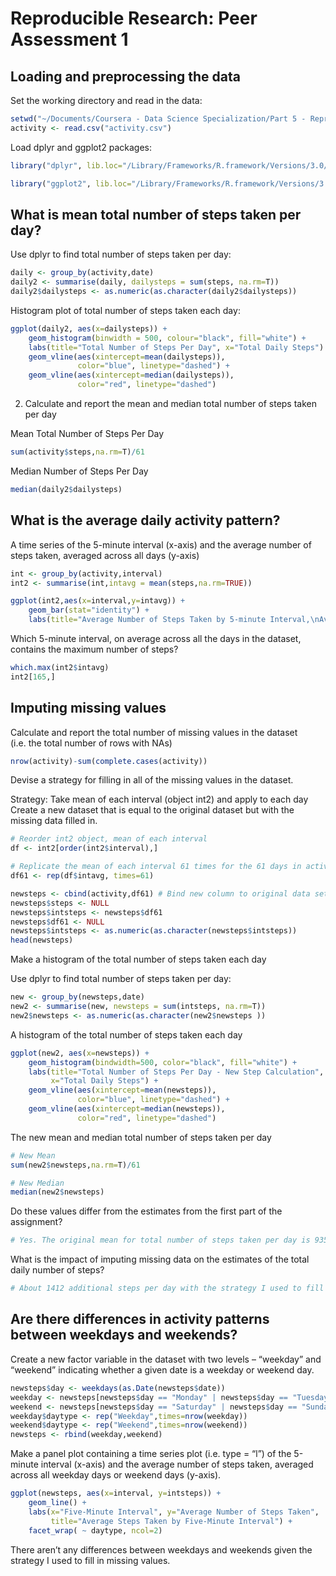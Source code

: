 # Reproducible Research: Peer Assessment 1


## Loading and preprocessing the data

Set the working directory and read in the data:
```r
setwd("~/Documents/Coursera - Data Science Specialization/Part 5 - Reproducible Research/RepData_PeerAssessment1")
activity <- read.csv("activity.csv")
```


Load dplyr and ggplot2 packages:
```r
library("dplyr", lib.loc="/Library/Frameworks/R.framework/Versions/3.0/Resources/library")
```
```r
library("ggplot2", lib.loc="/Library/Frameworks/R.framework/Versions/3.0/Resources/library")
```

## What is mean total number of steps taken per day?

Use dplyr to find total number of steps taken per day:
```r
daily <- group_by(activity,date) 
daily2 <- summarise(daily, dailysteps = sum(steps, na.rm=T))
daily2$dailysteps <- as.numeric(as.character(daily2$dailysteps))
```

Histogram plot of total number of steps taken each day:
```r
ggplot(daily2, aes(x=dailysteps)) + 
    geom_histogram(binwidth = 500, colour="black", fill="white") +
    labs(title="Total Number of Steps Per Day", x="Total Daily Steps") +
    geom_vline(aes(xintercept=mean(dailysteps)),
               color="blue", linetype="dashed") +
    geom_vline(aes(xintercept=median(dailysteps)),
               color="red", linetype="dashed")
```

2. Calculate and report the mean and median total number of steps taken per day

Mean Total Number of Steps Per Day
```r
sum(activity$steps,na.rm=T)/61
```

Median Number of Steps Per Day
```r
median(daily2$dailysteps)
```


## What is the average daily activity pattern?
A time series of the 5-minute interval (x-axis) and the average number of steps taken, averaged across all days (y-axis)

```r
int <- group_by(activity,interval)
int2 <- summarise(int,intavg = mean(steps,na.rm=TRUE))

ggplot(int2,aes(x=interval,y=intavg)) + 
    geom_bar(stat="identity") +
    labs(title="Average Number of Steps Taken by 5-minute Interval,\nAveraged Across All Days", x="Interval",y="Average Steps by Interval")
```

Which 5-minute interval, on average across all the days in the dataset, contains the maximum number of steps?
```r
which.max(int2$intavg)
int2[165,]
```

## Imputing missing values

Calculate and report the total number of missing values in the dataset (i.e. the total number of rows with NAs)
```r
nrow(activity)-sum(complete.cases(activity))
```

Devise a strategy for filling in all of the missing values in the dataset. 

Strategy: Take mean of each interval (object int2) and apply to each day
Create a new dataset that is equal to the original dataset but with the missing data filled in.

```r
# Reorder int2 object, mean of each interval
df <- int2[order(int2$interval),]

# Replicate the mean of each interval 61 times for the 61 days in activity
df61 <- rep(df$intavg, times=61)

newsteps <- cbind(activity,df61) # Bind new column to original data set
newsteps$steps <- NULL
newsteps$intsteps <- newsteps$df61
newsteps$df61 <- NULL
newsteps$intsteps <- as.numeric(as.character(newsteps$intsteps))
head(newsteps)
```

Make a histogram of the total number of steps taken each day 

Use dplyr to find total number of steps taken per day:
```r
new <- group_by(newsteps,date) 
new2 <- summarise(new, newsteps = sum(intsteps, na.rm=T))
new2$newsteps <- as.numeric(as.character(new2$newsteps ))
```

A histogram of the total number of steps taken each day
```r
ggplot(new2, aes(x=newsteps)) + 
    geom_histogram(bindwidth=500, color="black", fill="white") +
    labs(title="Total Number of Steps Per Day - New Step Calculation", 
         x="Total Daily Steps") +
    geom_vline(aes(xintercept=mean(newsteps)),
               color="blue", linetype="dashed") +
    geom_vline(aes(xintercept=median(newsteps)),
               color="red", linetype="dashed") 
```

The new mean and median total number of steps taken per day
```r
# New Mean
sum(new2$newsteps,na.rm=T)/61

# New Median
median(new2$newsteps)
```

Do these values differ from the estimates from the first part of the assignment? 
```r
# Yes. The original mean for total number of steps taken per day is 9354.23. The new mean is 10766.19. The new median is also 10766.19. The old median was 10395.
```

What is the impact of imputing missing data on the estimates of the total daily number of steps?
```r
# About 1412 additional steps per day with the strategy I used to fill in the NAs.
```


## Are there differences in activity patterns between weekdays and weekends?
Create a new factor variable in the dataset with two levels – “weekday” and “weekend” indicating whether a given date is a weekday or weekend day.

```r
newsteps$day <- weekdays(as.Date(newsteps$date))
weekday <- newsteps[newsteps$day == "Monday" | newsteps$day == "Tuesday" | newsteps$day == "Wednesday" | newsteps$day == "Thursday" | newsteps$day == "Friday",]
weekend <- newsteps[newsteps$day == "Saturday" | newsteps$day == "Sunday",]
weekday$daytype <- rep("Weekday",times=nrow(weekday))
weekend$daytype <- rep("Weekend",times=nrow(weekend))
newsteps <- rbind(weekday,weekend)
```

Make a panel plot containing a time series plot (i.e. type = "l") of the 5-minute interval (x-axis) and the average number of steps taken, averaged across all weekday days or weekend days (y-axis).
```r
ggplot(newsteps, aes(x=interval, y=intsteps)) + 
    geom_line() +
    labs(x="Five-Minute Interval", y="Average Number of Steps Taken",
         title="Average Steps Taken by Five-Minute Interval") +
    facet_wrap( ~ daytype, ncol=2)
```
There aren't any differences between weekdays and weekends given the strategy I used to fill in missing values.


